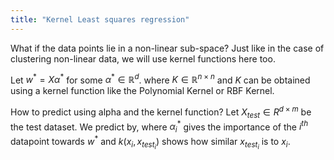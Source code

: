 ```yaml
---
title: "Kernel Least squares regression"
---
```


What if the data points lie in a non-linear sub-space? Just like in the case of clustering non-linear data, we will use kernel functions here too.

Let $w^* = X\alpha^*$ for some $\alpha^* \in \mathbb{R}^d$.
\begin{align*}
X\alpha^*&=w^*\\
\therefore X\alpha^* &=(XX^T)^+Xy \\
(XX^T)X\alpha^* &=(XX^T)(XX^T)^+Xy \\
(XX^T)X\alpha^* &=Xy \\
X^T(XX^T)X\alpha^* &=X^TXy \\
(X^TX)^2\alpha^* &=X^TXy \\
K^2\alpha^* &=Ky \\
\therefore \alpha^* &=K^{-1}y
\end{align*}
where $K \in \mathbb{R}^{n \times n}$ and $K$ can be obtained using a kernel function like the Polynomial Kernel or RBF Kernel.

How to predict using alpha and the kernel function? Let $X_{test} \in R^{d \times m}$ be the test dataset. We predict by,
\begin{align*}
w^*\phi(X_{test}) &=  \sum _{i=1} ^n \alpha_i^* k(x_i, x_{test_i})
\end{align*}
where $\alpha_i^*$ gives the importance of the $i^{th}$ datapoint towards $w^*$ and $k(x_i, x_{test_i})$ shows how similar $x_{test_i}$ is to $x_i$.